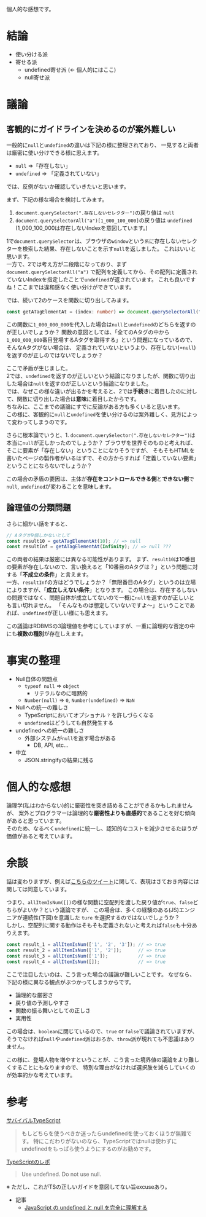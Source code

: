 個人的な感想です。

# 結論

- 使い分ける派
- 寄せる派
  - undefined寄せ派 (← 個人的にはここ)
  - null寄せ派

# 議論

## 客観的にガイドラインを決めるのが案外難しい

一般的に`null`と`undefined`の違いは下記の様に整理されており、
一見すると両者は厳密に使い分けできる様に思えます。

- `null` =>「存在しない」
- `undefined` => 「定義されていない」

では、反例がないか確認していきたいと思います。

まず、下記の様な場合を検討してみます。

1. `document.querySelector(".存在しないセレクター")`の戻り値は `null`
2. `document.querySelectorAll("a")[1_000_100_000]`の戻り値は `undefined` (1_000_100_000は存在しないIndexを意図しています。)

1で`document.querySelector`は、ブラウザの`window`という`系`に存在しないセレクターを検索した結果、存在しないことを示す`null`を返しました。
これはいいと思います。<br />
一方で、2では考え方が二段階になっており、まず `document.querySelectorAll("a")` で配列を定義してから、その配列に定義されていないIndexを指定したことで`undefined`が返されています。
これも良いですね！ここまでは違和感なく使い分けができています。

では、続いて2のケースを関数に切り出してみます。

```typescript
const getATagElementAt = (index: number) => document.querySelectorAll("a")[index]; // `???`
```

この関数に`1_000_000_000`を代入した場合は`null`と`undefined`のどちらを返すのが正しいでしょうか？
関数の意図としては、「全てのAタグの中から`1_000_000_000`番目登場するAタグを取得する」という問題になっているので、そんなAタグがない場合は、
定義されていないというより、存在しない(=`null`)を返すのが正しのではないでしょうか？

ここで矛盾が生じました。<br/>
2では、`undefined`を返すのが正しいという結論になりましたが、関数に切り出した場合は`null`を返すのが正しいという結論になりました。
<br/>
では、なぜこの様な違いが出るかを考えると、2では**手続き**に着目したのに対して、関数に切り出した場合は**意味**に着目したからです。<br/>
ちなみに、ここまでの議論にすでに反論がある方も多くいると思います。
<br/>
この様に、客観的に`null`と`undefined`を使い分けるのは案外難しく、見方によって変わってしまうのです。

さらに根本論でいうと、1. `document.querySelector(".存在しないセレクター")`は本当に`null`が正しかったのでしょうか？
ブラウザを世界そのものと考えれば、そこに要素が「存在しない」ということになりそうですが、
そもそもHTMLを書いたページの製作者がいるはずで、その方からすれば「定義していない要素」ということにならないでしょうか？

この場合の矛盾の要因は、主体が**存在をコントロールできる側**と**できない側**で`null`, `undefined`が変わることを意味します。

## 論理値の分類問題

さらに細かい話をすると、

```typescript
// Aタグが9個しかないとして
const result10 = getATagElementAt(10); // => null
const resultInf = getATagElementAt(Infinity); // => null ???
```

この両者の結果は厳密には異なる可能性があります。
まず、`result10`は10番目の要素が存在しないので、言い換えると「10番目のAタグは？」という問題に対する「**不成立の条件**」と言えます。<br/>
一方、`resultInf`の方はどうでしょうか？「無限番目のAタグ」というのは立場によりますが、「**成立しえない条件**」となります。
この場合は、存在するしないの問題ではなく、問題自体が成立してないので一概に`null`を返すのが正しいとも言い切れません。
「そんなものは想定していないですよ〜」ということであれば、`undefined`が正しい様にも思えます。

この議論はRDBMSの3論理値を参考にしていますが、一重に論理的な否定の中にも**複数の種別**が存在しえます。

# 事実の整理

- Null自体の問題点
  - `typeof null` => `object`
    - リテラルなのに暗黙的
  - `Number(null)` => `0`, `Number(undefined)` => `NaN`
- Nullへの統一の難しさ
  - TypeScriptにおいてオプショナル `?` を許しづらくなる
  - `undefined`はどうしても自然発生する
- undefinedへの統一の難しさ
  - 外部システムが`null`を返す場合がある
    - DB, API, etc...
- 中立
  - JSON.stringifyの結果に残る

# 個人的な感想

論理学(私はわからない)的に厳密性を突き詰めることができるかもしれませんが、
案外とプログラマーは論理的な**厳密性よりも直感的**であることを好む傾向があると思っています。<br/>
そのため、なるべく`undefined`に統一し、認知的なコストを減少させるたほうが価値があると考えています。

# 余談

話は変わりますが、例えば[こちらのツイート](https://twitter.com/fumieval/status/1663161595009314819)に関して、表現はさておき内容には関しては同意しています。

つまり、`allItemIsNum([])`の様な関数に空配列を渡した戻り値が`true`、`false`どちらがよいか？という議論ですが、
この場合は、多くの経験のある(JS)エンジニアが連続性(下図)を意識した `ture` を選択するのではないでしょうか？ <br/>
しかし、空配列に関する動作はそもそも定義されないと考えれば`false`も十分ありえます。

```typescript
const result_1 = allItemIsNum(['1', '2', '3']); // => true
const result_2 = allItemIsNum(['1', '2']);      // => true
const result_3 = allItemIsNum(['1']);           // => true
const result_4 = allItemIsNum([]);              // => true
```

ここで注目したいのは、こう言った場合の議論が難しいことです。
なぜなら、下記の様に異なる観点がぶつかってしまうからです。

- 論理的な厳密さ
- 戻り値の予測しやすさ
- 関数の振る舞いとしての正しさ
- 実用性

この場合は、`boolean`に閉じているので、`true` or `false`で議論されていますが、
そうでなければ`null`や`undefined`派はおろか、`throw`派が現れても不思議はありません。

この様に、登場人物を増やすということが、こう言った境界値の議論をより難しくすることにもなりますので、
特別な理由がなければ選択肢を減らしていくのが効率的かな考えています。

# 参考

[サバイバルTypeScript](https://typescriptbook.jp/reference/values-types-variables/undefined-vs-null)

> もしどちらを使うべきか迷ったらundefinedを使っておくほうが無難です。
> 特にこだわりがないのなら、TypeScriptではnullは使わずにundefinedをもっぱら使うようにするのがお勧めです。

[TypeScriptのレポ](https://github.com/Microsoft/TypeScript/wiki/Coding-guidelines#null-and-undefined)

> Use undefined. Do not use null.

※ ただし、これがTSの正しいガイドを意図してない旨excuseあり。

- 記事
  - [JavaScript の undefined と null を完全に理解する](http://nmi.jp/2022-10-17-Understanding-Undefined-And-Null)
